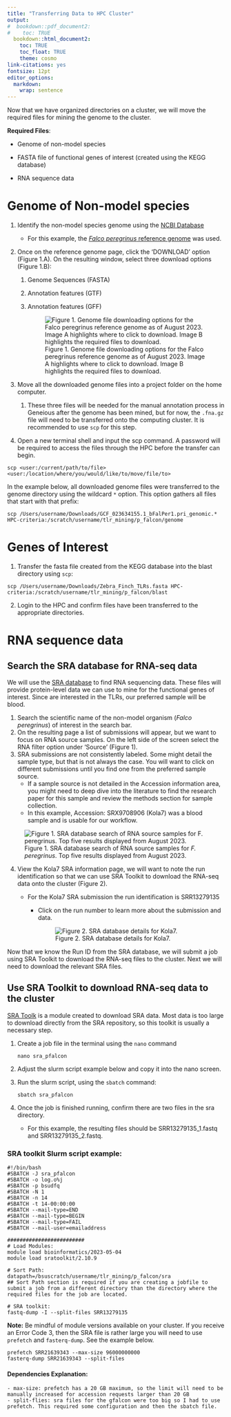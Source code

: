 ```yaml
---
title: "Transferring Data to HPC Cluster"
output:
#  bookdown::pdf_document2:
#    toc: TRUE
  bookdown::html_document2: 
    toc: TRUE
    toc_float: TRUE
    theme: cosmo
link-citations: yes
fontsize: 12pt
editor_options: 
  markdown: 
    wrap: sentence
---
```


Now that we have organized directories on a cluster, we will move the required files for mining the genome to the cluster.

**Required Files**:

-   Genome of non-model species

-   FASTA file of functional genes of interest (created using the KEGG database)

-   RNA sequence data

# Genome of Non-model species

1.  Identify the non-model species genome using the [NCBI Database](https://www.ncbi.nlm.nih.gov/datasets/taxonomy/8954/)

    -   For this example, the [*Falco peregrinus* reference genome](https://www.ncbi.nlm.nih.gov/datasets/taxonomy/8954/) was used.

2.  Once on the reference genome page, click the 'DOWNLOAD' option (Figure 1.A).
    On the resulting window, select three download options (Figure 1.B):

    1.  Genome Sequences (FASTA)

    2.  Annotation features (GTF)

    3.  Annotation features (GFF)

        ![Figure 1. Genome file downloading options for the Falco peregrinus reference genome as of August 2023. Image A highlights where to click to download. Image B highlights the required files to download.](images/Slide1%203.jpg)

3.  Move all the downloaded genome files into a project folder on the home computer.

    1.  These three files will be needed for the manual annotation process in Geneious after the genome has been mined, but for now, the `.fna.gz` file will need to be transferred onto the computing cluster. It is recommended to use `scp` for this step.

4.  Open a new terminal shell and input the scp command.
    A password will be required to access the files through the HPC before the transfer can begin.

```         
scp <user:/current/path/to/file> <user:/location/where/you/would/like/to/move/file/to>
```

In the example below, all downloaded genome files were transferred to the genome directory using the wildcard `*` option.
This option gathers all files that start with that prefix:

```         
scp /Users/username/Downloads/GCF_023634155.1_bFalPer1.pri_genomic.* HPC-criteria:/scratch/username/tlr_mining/p_falcon/genome
```

# Genes of Interest

1.  Transfer the fasta file created from the KEGG database into the blast directory using `scp`:

```         
scp /Users/username/Downloads/Zebra_Finch_TLRs.fasta HPC-criteria:/scratch/username/tlr_mining/p_falcon/blast
```

2.  Login to the HPC and confirm files have been transferred to the appropriate directories.

# RNA sequence data

## Search the SRA database for RNA-seq data

We will use the [SRA database](https://www.ncbi.nlm.nih.gov/sra) to find RNA sequencing data.
These files will provide protein-level data we can use to mine for the functional genes of interest.
Since are interested in the TLRs, our preferred sample will be blood.

1.  Search the scientific name of the non-model organism (*Falco peregrinus*) of interest in the search bar.
2.  On the resulting page a list of submissions will appear, but we want to focus on RNA source samples. On the left side of the screen select the RNA filter option under 'Source' (Figure 1).
3.  SRA submissions are not consistently labeled. Some might detail the sample type, but that is not always the case. You will want to click on different submissions until you find one from the preferred sample source.
    -   If a sample source is not detailed in the Accession information area, you might need to deep dive into the literature to find the research paper for this sample and review the methods section for sample collection.
    -   In this example, Accession: SRX9708906 (Kola7) was a blood sample and is usable for our workflow.

![Figure 1. SRA database search of RNA source samples for *F. peregrinus*. Top five results displayed from August 2023.](images/Figure_%20SRA_search.jpg)

4.  View the Kola7 SRA information page, we will want to note the run identification so that we can use SRA Toolkit to download the RNA-seq data onto the cluster (Figure 2).

    -   For the Kola7 SRA submission the run identification is SRR13279135
        -   Click on the run number to learn more about the submission and data.

            ![Figure 2. SRA database details for Kola7.](images/Figure_SRA_details.jpg)

Now that we know the Run ID from the SRA database, we will submit a job using SRA Toolkit to download the RNA-seq files to the cluster. Next we will need to download the relevant SRA files.

## Use SRA Toolkit to download RNA-seq data to the cluster

[SRA Toolk](https://github.com/ncbi/sra-tools) is a module created to download SRA data.
Most data is too large to download directly from the SRA repository, so this toolkit is usually a necessary step.

1.  Create a job file in the terminal using the `nano` command

    `nano sra_pfalcon`

2.  Adjust the slurm script example below and copy it into the nano screen.

3.  Run the slurm script, using the `sbatch` command:

    `sbatch sra_pfalcon`

4.  Once the job is finished running, confirm there are two files in the sra directory.

    -   For this example, the resulting files should be SRR13279135_1.fastq and SRR13279135_2.fastq.

### SRA toolkit Slurm script example:

```         
#!/bin/bash
#SBATCH -J sra_pfalcon
#SBATCH -o log.o%j 
#SBATCH -p bsudfq
#SBATCH -N 1
#SBATCH -n 14
#SBATCH -t 14-00:00:00
#SBATCH --mail-type=END
#SBATCH --mail-type=BEGIN
#SBATCH --mail-type=FAIL
#SBATCH --mail-user=emailaddress

#########################
# Load Modules:
module load bioinformatics/2023-05-04
module load sratoolkit/2.10.9

# Sort Path:
datapath=/bsuscratch/username/tlr_mining/p_falcon/sra
## Sort Path section is required if you are creating a jobfile to submit a job from a different directory than the directory where the required files for the job are located.

# SRA toolkit:
fastq-dump -I --split-files SRR13279135
```

**Note:** Be mindful of module versions available on your cluster.
If you receive an Error Code 3, then the SRA file is rather large you will need to use `prefetch` and `fasterq-dump`.
See the example below.

```         
prefetch SRR21639343 --max-size 96000000000
fasterq-dump SRR21639343 --split-files
```

#### Dependencies Explanation:

```         
- max-size: prefetch has a 20 GB maximum, so the limit will need to be manually increased for accession requests larger than 20 GB
- split-flies: sra files for the gfalcon were too big so I had to use prefetch. This required some configuration and then the sbatch file.
```
